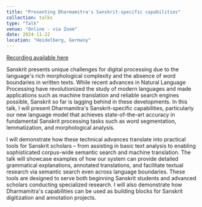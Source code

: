```yaml
---
title: "Presenting Dharmamitra's Sanskrit-specific capabilities"
collection: talks
type: "Talk"
venue: "Online - via Zoom"
date: 2024-11-22
location: "Heidelberg, Germany"
---
```


[Recording available here](https://www.youtube.com/watch?v=SMD6RGr-w9Q)

Sanskrit presents unique challenges for digital processing due to the language's rich morphological complexity and the absence of word boundaries in written texts. While recent advances in Natural Language Processing have revolutionized the study of modern languages and made applications such as machine translation and reliable search engines possible, Sanskrit so far is lagging behind in these developments. In this talk, I will present Dharmamitra's Sanskrit-specific capabilities, particularly our new language model that achieves state-of-the-art accuracy in fundamental Sanskrit processing tasks such as word segmentation, lemmatization, and morphological analysis.

I will demonstrate how these technical advances translate into practical tools for Sanskrit scholars – from assisting in basic text analysis to enabling sophisticated corpus-wide semantic search and machine translation. The talk will showcase examples of how our system can provide detailed grammatical explanations, annotated translations, and facilitate textual research via semantic search even across language boundaries. These tools are designed to serve both beginning Sanskrit students and advanced scholars conducting specialized research. I will also demonstrate how Dharmamitra's capabilities can be used as building blocks for Sanskrit digitization and annotation projects.
